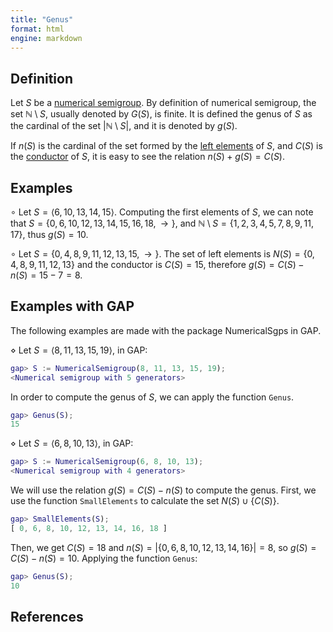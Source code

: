 ```yaml
---
title: "Genus"
format: html
engine: markdown
---
```


## Definition

Let $S$ be a [numerical semigroup](Numerical-semigroup.qmd). By definition of numerical semigroup, the set $\mathbb{N} \setminus S$, usually denoted by $G(S)$, is finite. It is defined the genus of $S$ as the cardinal of the set $|\mathbb{N} \setminus S|$, and it is denoted by $g(S)$.

If $n(S)$ is the cardinal of the set formed by the [left elements](Left-elements.qmd) of $S$, and $C(S)$ is the [conductor](Conductor.qmd) of $S$, it is easy to see the relation $n(S) + g(S) = C(S)$.

## Examples

$\circ$ Let $S = \langle 6, 10, 13, 14, 15 \rangle$. Computing the first elements of $S$, we can note that $S = \{ 0, 6, 10, 12, 13, 14, 15, 16, 18, \rightarrow \}$, and $\mathbb{N} \setminus S = \{1, 2, 3, 4, 5, 7, 8, 9, 11, 17\}$, thus $g(S) = 10$.

$\circ$ Let $S = \{ 0, 4, 8, 9, 11, 12, 13, 15, \rightarrow \}$. The set of left elements is $N(S) = \{0, 4, 8, 9, 11, 12, 13\}$ and the conductor is $C(S) = 15$, therefore $g(S) = C(S) - n(S) = 15 - 7 = 8$.

## Examples with GAP

The following examples are made with the package NumericalSgps in GAP.

$\diamond$ Let $S = \langle 8, 11, 13, 15, 19 \rangle$, in GAP:

``` gap
gap> S := NumericalSemigroup(8, 11, 13, 15, 19);
<Numerical semigroup with 5 generators>
```

In order to compute the genus of $S$, we can apply the function `Genus`.

``` gap
gap> Genus(S);
15
```

$\diamond$ Let $S = \langle 6, 8, 10, 13 \rangle$, in GAP:

``` gap
gap> S := NumericalSemigroup(6, 8, 10, 13);
<Numerical semigroup with 4 generators>
```

We will use the relation $g(S) = C(S) - n(S)$ to compute the genus. First, we use the function `SmallElements` to calculate the set $N(S) \cup \{C(S)\}$.

``` gap
gap> SmallElements(S);
[ 0, 6, 8, 10, 12, 13, 14, 16, 18 ]
```

Then, we get $C(S) = 18$ and $n(S) = |\{0, 6, 8, 10, 12, 13, 14, 16 \}| = 8$, so $g(S) = C(S) - n(S) = 10$. Applying the function `Genus`:

``` gap
gap> Genus(S);
10
```

## References
